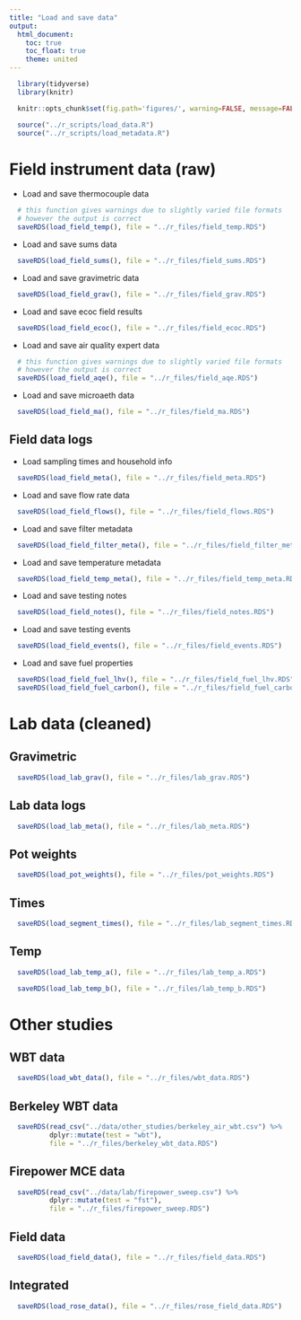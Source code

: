 ```yaml
---
title: "Load and save data"
output:
  html_document:
    toc: true
    toc_float: true
    theme: united
---
```


```r
  library(tidyverse)
  library(knitr)
```

```r
  knitr::opts_chunk$set(fig.path='figures/', warning=FALSE, message=FALSE, cache=FALSE)
```

```r
  source("../r_scripts/load_data.R")
  source("../r_scripts/load_metadata.R")
```

# Field instrument data (raw)

* Load and save thermocouple data

```r
  # this function gives warnings due to slightly varied file formats 
  # however the output is correct
  saveRDS(load_field_temp(), file = "../r_files/field_temp.RDS")
```

* Load and save sums data

```r
  saveRDS(load_field_sums(), file = "../r_files/field_sums.RDS")
```

* Load and save gravimetric data

```r
  saveRDS(load_field_grav(), file = "../r_files/field_grav.RDS")
```

* Load and save ecoc field results

```r
  saveRDS(load_field_ecoc(), file = "../r_files/field_ecoc.RDS")
```

* Load and save air quality expert data

```r
  # this function gives warnings due to slightly varied file formats 
  # however the output is correct
  saveRDS(load_field_aqe(), file = "../r_files/field_aqe.RDS")
```

* Load and save microaeth data

```r
  saveRDS(load_field_ma(), file = "../r_files/field_ma.RDS")
```

## Field data logs

* Load sampling times and household info

```r
  saveRDS(load_field_meta(), file = "../r_files/field_meta.RDS")
```

* Load and save flow rate data

```r
  saveRDS(load_field_flows(), file = "../r_files/field_flows.RDS")
```

* Load and save filter metadata

```r
  saveRDS(load_field_filter_meta(), file = "../r_files/field_filter_meta.RDS")
```

* Load and save temperature metadata

```r
  saveRDS(load_field_temp_meta(), file = "../r_files/field_temp_meta.RDS")
```

* Load and save testing notes

```r
  saveRDS(load_field_notes(), file = "../r_files/field_notes.RDS")
```

* Load and save testing events

```r
  saveRDS(load_field_events(), file = "../r_files/field_events.RDS")
```

* Load and save fuel properties 

```r
  saveRDS(load_field_fuel_lhv(), file = "../r_files/field_fuel_lhv.RDS")
  saveRDS(load_field_fuel_carbon(), file = "../r_files/field_fuel_carbon.RDS")
```

# Lab data (cleaned)

## Gravimetric

```r
  saveRDS(load_lab_grav(), file = "../r_files/lab_grav.RDS")
```

## Lab data logs

```r
  saveRDS(load_lab_meta(), file = "../r_files/lab_meta.RDS")
```

## Pot weights

```r
  saveRDS(load_pot_weights(), file = "../r_files/pot_weights.RDS")
```

## Times

```r
  saveRDS(load_segment_times(), file = "../r_files/lab_segment_times.RDS")
```

## Temp

```r
  saveRDS(load_lab_temp_a(), file = "../r_files/lab_temp_a.RDS")
```

```r
  saveRDS(load_lab_temp_b(), file = "../r_files/lab_temp_b.RDS")
```

# Other studies

## WBT data

```r
  saveRDS(load_wbt_data(), file = "../r_files/wbt_data.RDS")
```

## Berkeley WBT data

```r
  saveRDS(read_csv("../data/other_studies/berkeley_air_wbt.csv") %>%
          dplyr::mutate(test = "wbt"),
          file = "../r_files/berkeley_wbt_data.RDS")
```

## Firepower MCE data

```r
  saveRDS(read_csv("../data/lab/firepower_sweep.csv") %>%
          dplyr::mutate(test = "fst"),
          file = "../r_files/firepower_sweep.RDS")
```

## Field data

```r
  saveRDS(load_field_data(), file = "../r_files/field_data.RDS")
```

## Integrated

```r
  saveRDS(load_rose_data(), file = "../r_files/rose_field_data.RDS")
```
